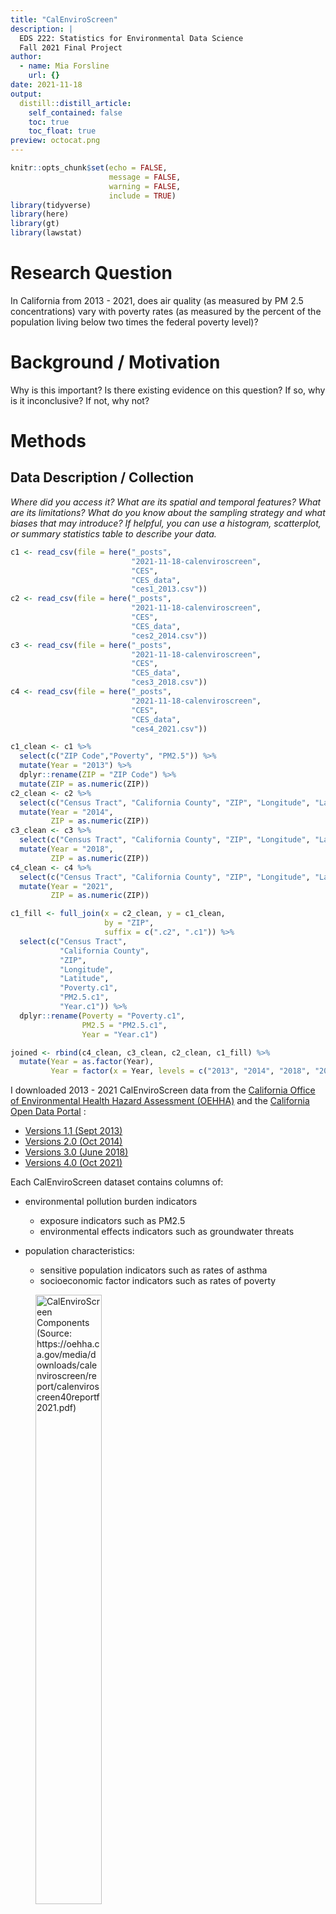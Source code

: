 ```yaml
---
title: "CalEnviroScreen"
description: |
  EDS 222: Statistics for Environmental Data Science
  Fall 2021 Final Project 
author:
  - name: Mia Forsline
    url: {}
date: 2021-11-18
output:
  distill::distill_article:
    self_contained: false
    toc: true
    toc_float: true
preview: octocat.png
---
```


```r
knitr::opts_chunk$set(echo = FALSE,
                      message = FALSE, 
                      warning = FALSE, 
                      include = TRUE)
library(tidyverse)
library(here)
library(gt)
library(lawstat)
```

# Research Question

In California from 2013 - 2021, does air quality (as measured by PM 2.5 concentrations) vary with poverty rates (as measured by the percent of the population living below two times the federal poverty level)?

# Background / Motivation

Why is this important? Is there existing evidence on this question? If so, why is it inconclusive? If not, why not?

# Methods

## Data Description / Collection

*Where did you access it? What are its spatial and temporal features? What are its limitations? What do you know about the sampling strategy and what biases that may introduce? If helpful, you can use a histogram, scatterplot, or summary statistics table to describe your data.*

```r
c1 <- read_csv(file = here("_posts", 
                           "2021-11-18-calenviroscreen", 
                           "CES", 
                           "CES_data", 
                           "ces1_2013.csv"))
c2 <- read_csv(file = here("_posts", 
                           "2021-11-18-calenviroscreen", 
                           "CES", 
                           "CES_data", 
                           "ces2_2014.csv"))
c3 <- read_csv(file = here("_posts", 
                           "2021-11-18-calenviroscreen", 
                           "CES", 
                           "CES_data", 
                           "ces3_2018.csv"))
c4 <- read_csv(file = here("_posts", 
                           "2021-11-18-calenviroscreen", 
                           "CES", 
                           "CES_data", 
                           "ces4_2021.csv"))

c1_clean <- c1 %>% 
  select(c("ZIP Code","Poverty", "PM2.5")) %>% 
  mutate(Year = "2013") %>% 
  dplyr::rename(ZIP = "ZIP Code") %>% 
  mutate(ZIP = as.numeric(ZIP))
c2_clean <- c2 %>% 
  select(c("Census Tract", "California County", "ZIP", "Longitude", "Latitude", "Poverty", "PM2.5")) %>% 
  mutate(Year = "2014",
         ZIP = as.numeric(ZIP))
c3_clean <- c3 %>% 
  select(c("Census Tract", "California County", "ZIP", "Longitude", "Latitude", "Poverty", "PM2.5")) %>% 
  mutate(Year = "2018",
         ZIP = as.numeric(ZIP))
c4_clean <- c4 %>% 
  select(c("Census Tract", "California County", "ZIP", "Longitude", "Latitude", "Poverty", "PM2.5")) %>% 
  mutate(Year = "2021",
         ZIP = as.numeric(ZIP))
```

```r
c1_fill <- full_join(x = c2_clean, y = c1_clean, 
                     by = "ZIP", 
                     suffix = c(".c2", ".c1")) %>%
  select(c("Census Tract", 
           "California County", 
           "ZIP", 
           "Longitude", 
           "Latitude", 
           "Poverty.c1", 
           "PM2.5.c1", 
           "Year.c1")) %>%
  dplyr::rename(Poverty = "Poverty.c1",
                PM2.5 = "PM2.5.c1",
                Year = "Year.c1")
```


```r
joined <- rbind(c4_clean, c3_clean, c2_clean, c1_fill) %>% 
  mutate(Year = as.factor(Year),
         Year = factor(x = Year, levels = c("2013", "2014", "2018", "2021"))) 
```

I downloaded 2013 - 2021 CalEnviroScreen data from the [California Office of Environmental Health Hazard Assessment (OEHHA)](https://oehha.ca.gov/) and the [California Open Data Portal](https://data.ca.gov/) :

-   [Versions 1.1 (Sept 2013)](https://oehha.ca.gov/calenviroscreen/report-general-info/calenviroscreen-11)
-   [Versions 2.0 (Oct 2014)](https://oehha.ca.gov/calenviroscreen/report/calenviroscreen-version-20)
-   [Versions 3.0 (June 2018)](https://data.ca.gov/dataset/calenviroscreen-3-0-results)
-   [Versions 4.0 (Oct 2021)](https://oehha.ca.gov/calenviroscreen/report/calenviroscreen-40)

Each CalEnviroScreen dataset contains columns of:

-   environmental pollution burden indicators

    -   exposure indicators such as PM2.5
    -   environmental effects indicators such as groundwater threats

-   population characteristics:

    -   sensitive population indicators such as rates of asthma
    -   socioeconomic factor indicators such as rates of poverty

![CalEnviroScreen Components (Source: <https://oehha.ca.gov/media/downloads/calenviroscreen/report/calenviroscreen40reportf2021.pdf>)](CES/CES_images/components.png){width=50%}

Each dataset also contains one row per census tract, meaning each census tract in California is assigned a value per environmental indicator or population characteristic.

In particular, I am interested in:

1.  **PM2.5:** the annual mean concentration of PM2.5, which CalEnviroScreen calculates based on a weighted average of measured monitor concentrations and satellite observations (ug/m^3^) over 3 years. For example, the CES 1.1. report used data from 2007 - 2009 while the CES 4.0 report used 2015 - 2017. All reports used data from the [California Air Resources Board's](https://ww2.arb.ca.gov/homepage) Air Monitoring Network. In addition to the Air Monitoring Network, CES 3.0 and 4.0 incorporated [Satellite Remote Sensing Data](https://ww2.arb.ca.gov/resources/documents/air-quality-research-using-satellite-remote-sensing). 

```r
ggplot(data = joined, aes(x = PM2.5)) + 
  geom_histogram(aes(fill = Year)) + 
  theme_classic() + 
  facet_wrap(~Year, ncol = 1) + 
  labs(title = "2013 - 2021 mean concentration of PM2.5 in California", 
       x = "Annual mean concentration of PM2.5 per census tract (ug/m3)", 
       y = "Frequency")
```

```r
sub <- joined %>% 
  drop_na(PM2.5)

sub %>% 
  group_by(Year) %>% 
  summarize("Mean PM2.5" = round(mean(PM2.5), digits = 2),
            "SD PM2.5" = round(sd(PM2.5), digits = 2)) %>%
  gt() %>%  
  tab_header(
    title = "Mean and standard deviation of annual mean concentrations of PM2.5 (ug/m3) in California", 
    subtitle = "Data from CalEnviroScreen"
  )
```


Data were more likely to be high resolution around certain cities or localized areas, but not all cities have air monitoring stations. Depending on the year, locales with little to no data were either omitted or estimated using nearby locations' data. For example, in CES 1.1, census tracts with centers > 50km away from the nearest air monitor were omitted from the analysis. In CES 4.0, missing data was estimated using regression relationships with nearby sites. 

PM2.5 annual mean monitoring data were extracted from all monitoring sites where possible. For CES 4.0, PM2.5 annual mean concentrations were also calculated using Aerosol Optical Depth measurements as well as land use and meteorology data via regression on ground monitor data.

For CES 1.1 - 3.0, the geographic center of each census tract, quarterly mean PM2.5 concentrations were estimated using ordinary kringing. For CES 4.0, overall PM2.5 annual mean concentrations were estimated for each 1km x 1km grid cell using both the monitoring and satellite data in a weighted average. An inverse-distance weighting method was used, so grid cells close to monitors relied more heavily on monitor estimates while grid cells further from monitors relied more heavily on satellite data. Grid cells with monitors > 50km away relied solely on satellite data. Concentrations were estimated at the center of each 1km x 1km grid cell. 

The quarterly estimates were then averaged to calculate annual means. The annual means were estimated over 3 years to avoid account for uneven sampling frequency. 

![CalEnviroScreen 4.0 PM2.5 Map (Source: <https://oehha.ca.gov/media/downloads/calenviroscreen/report/calenviroscreen40reportf2021.pdf>)](CES/CES_images/pm.png)


2.  **Poverty:** the percent of the population living below two times the federal poverty level, which CalEnviroScreen calculates using a 5-year estimate. For example, the CES 1.1 report used a 5-year estimate from 2007 - 2011 data while the CES 4.0 report used a 5-year estimate from 2015 - 2019 data. Poverty data came from the [American Community Survey](https://www.census.gov/programs-surveys/acs). Multiple years of data are used to calculate more reliable results for geographic areas with small populations.

```r
ggplot(data = joined, aes(x = Poverty)) + 
  geom_histogram(aes(fill = Year)) + 
  theme_classic() + 
  facet_wrap(~Year, ncol = 1) + 
  labs(title = "2013 - 2021 mean concentration of PM2.5 in California", 
       x = "% of population per census tract living below two times the federal poverty
level", 
       y = "Frequency")
```

```r
sub <- joined %>% 
  drop_na(Poverty)

sub %>% 
  group_by(Year) %>% 
  summarize("Mean Poverty Rate (%)" = round(mean(Poverty), digits = 2),
            "SD Poverty Rate (%)" = round(sd(Poverty), digits = 2)) %>%
  gt() %>%  
  tab_header(
    title = "Percent of census tract population living below two times the federal poverty level in California", 
    subtitle = "Data from CalEnviroScreen"
  )
```

CalEnviroScreen defined poverty as twice below the federal poverty line to account for California's high cost of living relative to other states and because the federal poverty threshold has not changed since the 1980s despite the cost of living increasing over time.

The percent per census tract was calculated by individuals living below 200% the poverty level per census tract / total individuals living below 200% of the poverty level.

Standard error and relative standard error were calculated to determine the reliability of the calculated poverty rate. Census tracts with unreliable estimates were assigned no value for poverty rate (NULL).

![CalEnviroScreen 4.0 Poverty Map (Source: <https://oehha.ca.gov/media/downloads/calenviroscreen/report/calenviroscreen40reportf2021.pdf>)](CES/CES_images/poverty.png)

Using this data, we can answer the research question...

## Statistical Analysis

What is your analysis plan? Why did you choose this analysis, given your data and question? What are the limitations?

## Q-Q Plot (2021 PM2.5)
```r
c1 <- subset(joined, Year == "2021")

ggplot(data = c1, aes(sample = PM2.5)) + 
  geom_qq() + 
  geom_qq_line()+ 
  theme_classic() + 
  xlab("Normal distribution quantiles") +
  ylab("Sample quantiles") + theme_bw() + 
  theme(
    line = element_blank(),
  panel.grid = element_blank(),
  rect = element_blank(),
  strip.text = element_blank(),
  axis.text.x = element_text(size = 10),
  axis.text.y = element_text(size = 10),
  axis.title = element_text(size=10,face="bold"),
  plot.title = element_blank(),
  legend.position = "none")

ggplot(data = c1, aes(x = PM2.5)) + 
  geom_histogram(binwidth = 1) + 
  theme_classic() + 
  labs(title = "2021 mean concentration of PM2.5 in California", 
       x = "Annual mean concentration of PM2.5 per census tract (ug/m3)", 
       y = "Frequency")
```
```r
levene.test(c1$PM2.5, c1$Poverty)
```


# Results

Show us your results in figure(s) and/or table(s) that are carefully labeled and captioned. Describe in the text (and orally when presenting) what you found, and how these results either do or do not help you answer your question.

## Figures

# Conclusions

# Future Directions

One short analysis cannot fully answer an interesting scientific question. If you had time to collect more data or conduct more analysis, what would help you answer this question better?
